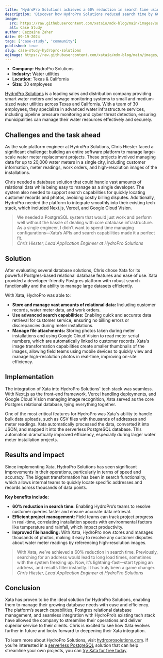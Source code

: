 ```yaml
---
title: 'HydroPro Solutions achieves a 60% reduction in search time using the Xata Postgres-powered platform'
description: 'Discover how HydroPro Solutions reduced search time by 60% and transformed their operations with the powerful Postgres-based serverless database solution from Xata, streamlining water meter installations and improving overall efficiency.'
image:
  src: https://raw.githubusercontent.com/xataio/mdx-blog/main/images/sava-labs-case-study@2x.png
  alt: Case Study
author: Cezzaine Zaher
date: 09-19-2024
tags: ['case-study', 'community']
published: true
slug: case-study-hydropro-solutions
ogImage: https://raw.githubusercontent.com/xataio/mdx-blog/main/images/sava-labs-case-study-og@2x.png
---
```


<ArticleImage
  src="https://us-east-1.storage.xata.sh/uq2d573lf36fvlvl6td0s0i4spj3kohc"
  width="800"
  height="405"
  alt="Savas labs hero image"
  position="center"
/>

- **Company:** HydroPro Solutions
- **Industry:** Water utilities
- **Location:** Texas & California
- **Size:** 30 employees

[HydroPro Solutions](https://hydroprosolutions.com/) is a leading sales and distribution company providing smart water meters and sewage monitoring systems to small and medium-sized water utilities across Texas and California. With a team of 30 employees, they specialize in advanced water infrastructure services, including pipeline pressure monitoring and cyber threat detection, ensuring municipalities can manage their water resources effectively and securely.

## Challenges and the task ahead

As the sole platform engineer at HydroPro Solutions, Chris Hiester faced a significant challenge: building an entire software platform to manage large-scale water meter replacement projects. These projects involved managing data for up to 20,000 water meters in a single city, including customer information, meter readings, work orders, and high-resolution images of the installations.

Chris needed a database solution that could handle vast amounts of relational data while being easy to manage as a single developer. The system also needed to support search capabilities for quickly locating customer records and photos, avoiding costly billing disputes. Additionally, HydroPro needed the platform to integrate smoothly into their existing tech stack, which included Next.js, Vercel, and Google Cloud Vision.

> We needed a PostgreSQL system that would just work and perform well without the hassle of dealing with core database infrastructure. As a single engineer, I didn’t want to spend time managing configurations—Xata’s APIs and search capabilities made it a perfect fit.\
> _Chris Hiester, Lead Application Engineer at HydroPro Solutions_

## Solution

After evaluating several database solutions, Chris chose Xata for its powerful Postgres-based relational database features and ease of use. Xata provided a developer-friendly Postgres platform with robust search functionality and the ability to manage large datasets efficiently.

With Xata, HydroPro was able to:

- **Store and manage vast amounts of relational data:** Including customer records, water meter data, and work orders.
- **Use advanced search capabilities:** Enabling quick and accurate data retrieval for customer service, ensuring no billing errors or discrepancies during meter installations.
- **Manage file attachments:** Storing photos taken during meter installations and using Google Cloud Vision to read meter serial numbers, which are automatically linked to customer records. Xata's image transformation capabilities create smaller thumbnails of the images, allowing field teams using mobile devices to quickly view and manage high-resolution photos in real-time, improving on-site efficiency.

## Implementation

The integration of Xata into HydroPro Solutions' tech stack was seamless. With Next.js as the front-end framework, Vercel handling deployments, and Google Cloud Vision managing image recognition, Xata served as the core Postgres relational database, tying everything together.

One of the most critical features for HydroPro was Xata's ability to handle bulk data uploads, such as CSV files with thousands of addresses and meter readings. Xata automatically processed the data, converted it into JSON, and mapped it into the serverless PostgreSQL database. This automation dramatically improved efficiency, especially during larger water meter installation projects.

## Results and impact

Since implementing Xata, HydroPro Solutions has seen significant improvements in their operations, particularly in terms of speed and accuracy. The biggest transformation has been in search functionality, which allows internal teams to quickly locate specific addresses and records across thousands of data points.

**Key benefits include:**

- **60% reduction in search time:** Enabling HydroPro’s teams to resolve customer queries faster and ensure accurate data retrieval.
- **Efficient project management:** Field teams can track project progress in real-time, correlating installation speeds with environmental factors like temperature and rainfall, which impact productivity.
- **Improved file handling:** With Xata, HydroPro now stores and manages thousands of photos, making it easy to resolve any customer disputes about water meter readings by referencing high-resolution images.

> With Xata, we’ve achieved a 60% reduction in search time. Previously, searching for an address would lead to long load times, sometimes with the system freezing up. Now, it’s lightning-fast—start typing an address, and results filter instantly. It has truly been a game changer.\
> _Chris Hiester, Lead Application Engineer at HydroPro Solutions_

## Conclusion

Xata has proven to be the ideal solution for HydroPro Solutions, enabling them to manage their growing database needs with ease and efficiency. The platform’s search capabilities, Postgres relational database management, and seamless integration with HydroPro’s existing tech stack have allowed the company to streamline their operations and deliver superior service to their clients. Chris is excited to see how Xata evolves further in future and looks forward to deepening their Xata integration.

To learn more about HydroPro Solutions, visit [hydroprosolutions.com](http://hydroprosolutions.com). If you’re interested in a [serverless PostgreSQL](https://xata.io/serverless-postgres) solution that can help streamline your own projects, you can [try Xata for free today](https://app.xata.io/signin?mode=signup).
